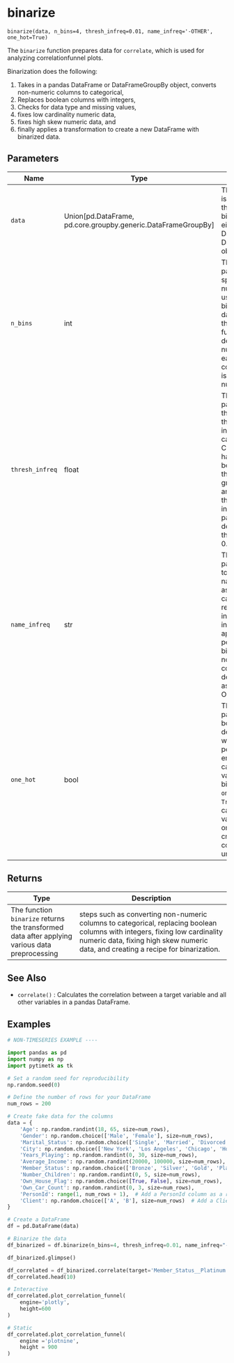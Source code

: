# binarize { #pytimetk.binarize }

`binarize(data, n_bins=4, thresh_infreq=0.01, name_infreq='-OTHER', one_hot=True)`

The `binarize` function prepares data for `correlate`, which is used for analyzing correlationfunnel plots. 

Binarization does the following:

1. Takes in a pandas DataFrame or DataFrameGroupBy object, converts non-numeric
columns to categorical, 
2. Replaces boolean columns with integers, 
3. Checks for data type and missing
values, 
4. fixes low cardinality numeric data, 
5. fixes high skew numeric data, and 
6. finally applies a
transformation to create a new DataFrame with binarized data.

## Parameters

| Name            | Type                                                            | Description                                                                                                                                                                                                                                                                                    | Default    |
|-----------------|-----------------------------------------------------------------|------------------------------------------------------------------------------------------------------------------------------------------------------------------------------------------------------------------------------------------------------------------------------------------------|------------|
| `data`          | Union\[pd.DataFrame, pd.core.groupby.generic.DataFrameGroupBy\] | The `data` parameter is the input data that you want to binarize. It can be either a pandas DataFrame or a DataFrameGroupBy object.                                                                                                                                                            | _required_ |
| `n_bins`        | int                                                             | The `n_bins` parameter specifies the number of bins to use when binarizing numeric data. It is used in the `create_recipe` function to determine the number of bins for each numeric column.  `pd.qcut()` is used to bin the numeric data.                                                     | `4`        |
| `thresh_infreq` | float                                                           | The `thresh_infreq` parameter is a float that represents the threshold for infrequent categories. Categories that have a frequency below this threshold will be grouped together and labeled with the name specified in the `name_infreq` parameter. By default, the threshold is set to 0.01. | `0.01`     |
| `name_infreq`   | str                                                             | The `name_infreq` parameter is used to specify the name that will be assigned to the category representing infrequent values in a column. This is applicable when performing binarization on non-numeric columns. By default, the name assigned is "-OTHER".                                   | `'-OTHER'` |
| `one_hot`       | bool                                                            | The `one_hot` parameter is a boolean flag that determines whether or not to perform one-hot encoding on the categorical variables after binarization. If `one_hot` is set to `True`, the categorical variables will be one-hot encoded, creating binary columns for each unique category.      | `True`     |

## Returns

| Type                                                                                           | Description                                                                                                                                                                                                       |
|------------------------------------------------------------------------------------------------|-------------------------------------------------------------------------------------------------------------------------------------------------------------------------------------------------------------------|
| The function `binarize` returns the transformed data after applying various data preprocessing | steps such as converting non-numeric columns to categorical, replacing boolean columns with integers, fixing low cardinality numeric data, fixing high skew numeric data, and creating a recipe for binarization. |

## See Also

- `correlate()` : Calculates the correlation between a target variable and all other variables in a pandas DataFrame.

## Examples

``` python
# NON-TIMESERIES EXAMPLE ----

import pandas as pd
import numpy as np
import pytimetk as tk

# Set a random seed for reproducibility
np.random.seed(0)

# Define the number of rows for your DataFrame
num_rows = 200

# Create fake data for the columns
data = {
    'Age': np.random.randint(18, 65, size=num_rows),
    'Gender': np.random.choice(['Male', 'Female'], size=num_rows),
    'Marital_Status': np.random.choice(['Single', 'Married', 'Divorced'], size=num_rows),
    'City': np.random.choice(['New York', 'Los Angeles', 'Chicago', 'Houston', 'Miami'], size=num_rows),
    'Years_Playing': np.random.randint(0, 30, size=num_rows),
    'Average_Income': np.random.randint(20000, 100000, size=num_rows),
    'Member_Status': np.random.choice(['Bronze', 'Silver', 'Gold', 'Platinum'], size=num_rows),
    'Number_Children': np.random.randint(0, 5, size=num_rows),
    'Own_House_Flag': np.random.choice([True, False], size=num_rows),
    'Own_Car_Count': np.random.randint(0, 3, size=num_rows),
    'PersonId': range(1, num_rows + 1),  # Add a PersonId column as a row count
    'Client': np.random.choice(['A', 'B'], size=num_rows)  # Add a Client column with random values 'A' or 'B'
}

# Create a DataFrame
df = pd.DataFrame(data)

# Binarize the data
df_binarized = df.binarize(n_bins=4, thresh_infreq=0.01, name_infreq="-OTHER", one_hot=True)

df_binarized.glimpse()    
```

``` python
df_correlated = df_binarized.correlate(target='Member_Status__Platinum')
df_correlated.head(10)
```

``` python
# Interactive
df_correlated.plot_correlation_funnel(
    engine='plotly', 
    height=600
)
```

``` python
# Static
df_correlated.plot_correlation_funnel(
    engine ='plotnine', 
    height = 900
)
```